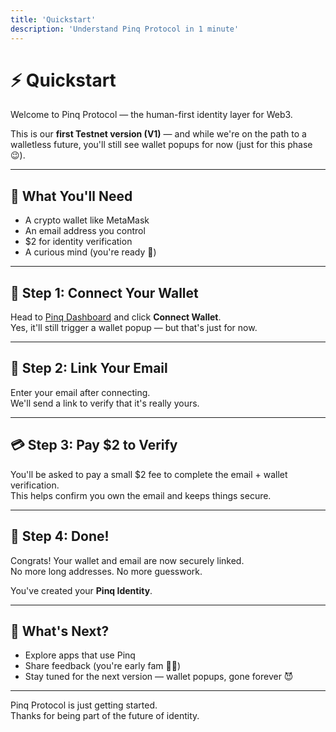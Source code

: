 ```yaml
---
title: 'Quickstart'
description: 'Understand Pinq Protocol in 1 minute'
---
```


# ⚡ Quickstart

Welcome to Pinq Protocol — the human-first identity layer for Web3.

This is our **first Testnet version (V1)** — and while we're on the path to a walletless future, you'll still see wallet popups for now (just for this phase 😉).

---

## 🧾 What You'll Need

- A crypto wallet like MetaMask  
- An email address you control  
- $2 for identity verification  
- A curious mind (you're ready 🚀)

---

## 🚀 Step 1: Connect Your Wallet

Head to [Pinq Dashboard](https://pinqprotocol.xyz) and click **Connect Wallet**.  
Yes, it'll still trigger a wallet popup — but that's just for now.

---

## 💌 Step 2: Link Your Email

Enter your email after connecting.  
We'll send a link to verify that it's really yours.

---

## 💳 Step 3: Pay $2 to Verify

You'll be asked to pay a small $2 fee to complete the email + wallet verification.  
This helps confirm you own the email and keeps things secure.

---

## 🔐 Step 4: Done!

Congrats! Your wallet and email are now securely linked.  
No more long addresses. No more guesswork.

You've created your **Pinq Identity**.

---

## 🔭 What's Next?

- Explore apps that use Pinq  
- Share feedback (you're early fam 🫶🏿)  
- Stay tuned for the next version — wallet popups, gone forever 😈

---

Pinq Protocol is just getting started.  
Thanks for being part of the future of identity.
